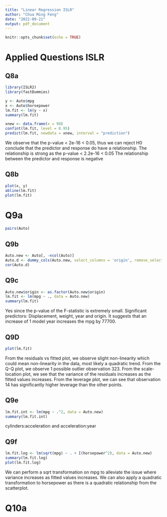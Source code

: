 ```yaml
---
title: "Linear Regression ISLR"
author: "Chua Ming Feng"
date: "2022-09-21"
output: pdf_document
---
```


```r
knitr::opts_chunk$set(echo = TRUE)
```

# Applied Questions ISLR

## Q8a

```r
library(ISLR2)
library(fastDummies)
```

```r
y <- Auto$mpg
x <- Auto$horsepower
lm.fit <- lm(y ~ x)
summary(lm.fit)

xnew <- data.frame(x = 98)
confint(lm.fit, level = 0.95)
predict(lm.fit, newdata = xnew, interval = "prediction")
```

We observe that the p-value < 2e-16 < 0.05, thus we can reject H0 conclude that the predictor and response do have a relationship.
The relationship is strong as the p-value < 2.2e-16 < 0.05
The relationship between the predictor and response is negative

## Q8b

```r
plot(x, y)
abline(lm.fit)
plot(lm.fit)
```

# Q9a

```r
pairs(Auto)
```

## Q9b

```r
Auto.new <- Auto[, -ncol(Auto)]
Auto.d <- dummy_cols(Auto.new, select_columns = 'origin', remove_selected_columns = TRUE)
cor(Auto.d)
```

## Q9c

```r
Auto.new$origin <- as.factor(Auto.new$origin)
lm.fit <- lm(mpg ~ ., data = Auto.new)
summary(lm.fit)
```

Yes since the p-value of the F-statistic is extremely small.
Significant predictors: Displacement, weight, year and origin.
It suggests that an increase of 1 model year increases the mpg by 77700.

## Q9D

```r
plot(lm.fit)
```

From the residuals vs fitted plot, we observe slight non-linearity which could mean non-linearity in the data, most likely a quadratic trend. From the Q-Q plot, we observe 1 possible outlier observation 323. From the scale-location plot, we see that the variance of the residuals increases as the fitted values increases. From the leverage plot, we can see that observation 14 has significantly higher leverage than the other points.

## Q9e

```r
lm.fit.int <- lm(mpg ~ .^2, data = Auto.new)
summary(lm.fit.int)
```

cylinders:acceleration and acceleration:year

## Q9f

```r
lm.fit.log <- lm(sqrt(mpg) ~ . + I(horsepower^2), data = Auto.new)
summary(lm.fit.log)
plot(lm.fit.log)
```

We can perform a sqrt transformation on mpg to alleviate the issue where variance increases as fitted values increases. We can also apply a quadratic transformation to horsepower as there is a quadratic relationship from the scatterplot.

# Q10a










































